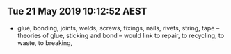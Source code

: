 

## Tue 21 May 2019 10:12:52 AEST
- glue, bonding, joints, welds, screws, fixings, nails, rivets, string, tape -- theories of glue, sticking and bond  -- would link to repair, to recycling, to waste, to breaking, 
